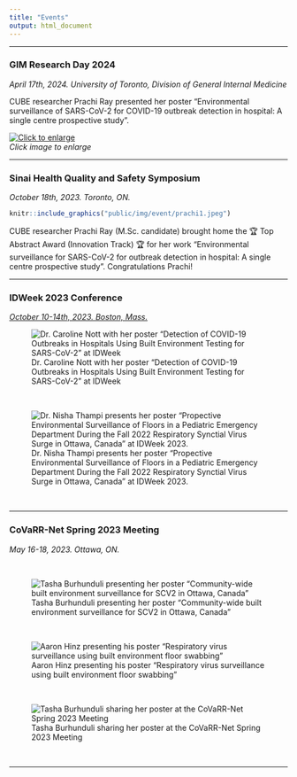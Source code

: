 ```yaml
---
title: "Events"
output: html_document
---
```


----

### GIM Research Day 2024

*April 17th, 2024. University of Toronto, Division of General Internal Medicine*

CUBE researcher Prachi Ray presented her poster "Environmental surveillance of SARS-CoV-2 for COVID-19 outbreak detection in hospital: A single centre prospective study".

[![Click to enlarge](public/img/event/msh_poster_small.jpg)](public/img/event/msh_poster_large.jpg)  
*Click image to enlarge*

-----

### Sinai Health Quality and Safety Symposium

*October 18th, 2023. Toronto, ON.*


```r
knitr::include_graphics("public/img/event/prachi1.jpeg")
```

CUBE researcher Prachi Ray (M.Sc. candidate) brought home the 🏆 Top Abstract Award (Innovation Track) 🏆 for her work "Environmental surveillance for SARS-CoV-2 for outbreak detection in hospital: A single centre prospective study". Congratulations Prachi! 


-----

### IDWeek 2023 Conference

*[October 10-14th, 2023. Boston, Mass.](https://idweek.org/)*

![Dr. Caroline Nott with her poster "Detection of COVID-19 Outbreaks in Hospitals Using Built Environment Testing for SARS-CoV-2" at IDWeek ](public/img/event/idweek-1.jpg)

<br/>

![Dr. Nisha Thampi presents her poster "Propective Environmental Surveillance of Floors in a Pediatric Emergency Department During the Fall 2022 Respiratory Synctial Virus Surge in Ottawa, Canada" at IDWeek 2023. ](public/img/event/idweek_nisha1.jpg)

<br/>

----


### CoVaRR-Net Spring 2023 Meeting 

*May 16-18, 2023. Ottawa, ON.*

<br/>

![Tasha Burhunduli presenting her poster "Community-wide built environment surveillance for SCV2 in Ottawa, Canada"](public/img/event/tasha_poster1.jpeg)

<br/>

![Aaron Hinz presenting his poster "Respiratory virus surveillance using built environment floor swabbing"](public/img/event/aaron_poster1.jpeg)

<br/>

![Tasha Burhunduli sharing her poster at the CoVaRR-Net Spring 2023 Meeting](public/img/event/tasha_poster2.jpeg)

<br/>

------------------------------------
